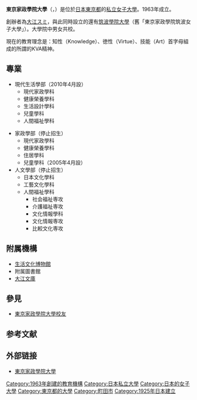 {{for|1949年成立的日本私立大學|東京家政大學}}
{{大学(日本)
| 国=日本
| 大学名=東京家政学院大学
| ふりがな=とうきょうかせいがくいんだいがく
| 英称=Tokyo Kasei Gakuin University
| 画像=Tokyokaseigakuin_tama.JPG
| 画像説明=町田校舍
| 大学設置年=1963年
| 創立年=1925年
| 学校種別=私立
| 設置者=学校法人東京家政学院
| 本部所在地={{日本}}[[東京都|東京都]][[町田市|町田市]]相原町2600
| キャンパス=町田（東京都町田市）<br />市谷（東京都千代田区）
| 学部=家政学部（停止招生）<br />人文学部（停止招生）<br />現代生活学部
| 研究科=人間生活学研究科
| 大学の略称=家政学院大、家政学院
| ウェブサイト=http://www.kasei-gakuin.ac.jp/
}}
'''東京家政學院大學'''（{{jpn|j=東京家政学院大学|hg=とうきょうかせいがくいんだいがく}}，{{lang-en|Tokyo Kasei Gakuin University}}）是位於[[日本|日本]][[東京都|東京都]]的[[私立大学|私立]][[女子大學|女子大學]]。1963年成立。

創辦者為[[大江スミ|大江スミ]]，與此同時設立的還有[[筑波學院大學|筑波學院大學]]（舊「東京家政學院筑波女子大學」）。大學院中男女共校。

現在的教育理念是：知性（Knowledge）、徳性（Virtue）、技能（Art）首字母組成的所謂的KVA精神。

== 專業 ==

* 現代生活學部（2010年4月設）
** 現代家政學科
** 健康榮養學科
** 生活設計學科
** 兒童學科
** 人間福祉學科

* 家政學部（停止招生）
** 現代家政學科
** 健康榮養學科
** 住居學科
** 兒童學科（2005年4月設）
* 人文學部（停止招生）
** 日本文化學科
** 工藝文化學科
** 人間福祉學科
*** 社会福祉専攻
*** 介護福祉専攻
*** 文化情報學科
*** 文化情報専攻
*** 比較文化専攻

== 附属機構 ==

* [[生活文化博物館|生活文化博物館]]
* 附属圖書館
* [[大江文庫|大江文庫]]

== 參見 ==

* [[東京家政學院大學校友|東京家政學院大學校友]]

== 参考文献 ==
{{reflist}}

==外部链接==
{{commonscat}}
* [http://www.kasei-gakuin.ac.jp/ 東京家政學院大學] {{Wayback|url=http://www.kasei-gakuin.ac.jp/ |date=20210121051949 }}

{{八王子學園都市大學}}
{{normdaten}}
{{DEFAULTSORT:Tokyo Kasei Gakuin Daigaku}}
[[Category:1963年創建的教育機構|Category:1963年創建的教育機構]]
[[Category:日本私立大學|Category:日本私立大學]]
[[Category:日本的女子大學|Category:日本的女子大學]]
[[Category:東京都的大學|Category:東京都的大學]]
[[Category:町田市|Category:町田市]]
[[Category:1925年日本建立|Category:1925年日本建立]]
